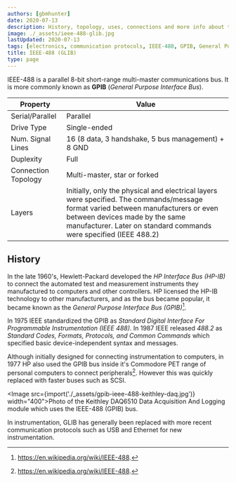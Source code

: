 ```yaml
---
authors: [gbmhunter]
date: 2020-07-13
description: History, topology, uses, connections and more info about the IEEE-488 (GPIB) communication bus.
image: ./_assets/ieee-488-glib.jpg
lastUpdated: 2020-07-13
tags: [electronics, communication protocols, IEEE-488, GPIB, General Purpose Interface Bus, parallel, multi-master, Hewlett-Packard, HP, HP-IB, Hewlett-Packard Interface Bus]
title: IEEE-488 (GLIB)
type: page
---
```


IEEE-488 is a parallel 8-bit short-range multi-master communications bus. It is more commonly known as **GPIB** (_General Purpose Interface Bus_).

<table>
  <thead>
    <tr>
      <th>Property</th>
      <th>Value</th>
    </tr>
  </thead>
  <tbody>
    <tr>
      <td>Serial/Parallel</td>
      <td>Parallel</td>
    </tr>
    <tr>
      <td>Drive Type</td>
      <td>Single-ended</td>
    </tr>
    <tr>
      <td>Num. Signal Lines</td>
      <td>16 (8 data, 3 handshake, 5 bus management) + 8 GND</td>
    </tr>
    <tr>
      <td>Duplexity</td>
      <td>Full</td>
    </tr>
    <tr>
      <td>Connection Topology</td>
      <td>Multi-master, star or forked</td>
    </tr>
    <tr>
      <td>Layers</td>
      <td>Initially, only the physical and electrical layers were specified. The commands/message format varied between manufacturers or even between devices made by the same manufacturer. Later on standard commands were specified (IEEE 488.2)</td>
    </tr>
  </tbody>
</table>

## History

In the late 1960's, Hewlett-Packard developed the _HP Interface Bus (HP-IB)_ to connect the automated test and measurement instruments they manufactured to computers and other controllers. HP licensed the HP-IB technology to other manufacturers, and as the bus became popular, it became known as the _General Purpose Interface Bus (GPIB)_[^wikipedia-ieee-488].

In 1975 IEEE standardized the GPIB as _Standard Digital Interface For Programmable Instrumentation (IEEE 488)_. In 1987 IEEE released _488.2_ as _Standard Codes, Formats, Protocols, and Common Commands_ which specified basic device-independent syntax and messages. 

Although initially designed for connecting instrumentation to computers, in 1977 HP also used the GPIB bus inside it's Commodore PET range of personal computers to connect peripherals[^wikipedia-ieee-488]. However this was quickly replaced with faster buses such as SCSI.

<Image src={import('./_assets/gpib-ieee-488-keithley-daq.jpg')} width="400">Photo of the Keithley DAQ6510 Data Acquisition And Logging module which uses the IEEE-488 (GPIB) bus.</Image>

In instrumentation, GLIB has generally been replaced with more recent communication protocols such as USB and Ethernet for new instrumentation.

[^wikipedia-ieee-488]: https://en.wikipedia.org/wiki/IEEE-488.